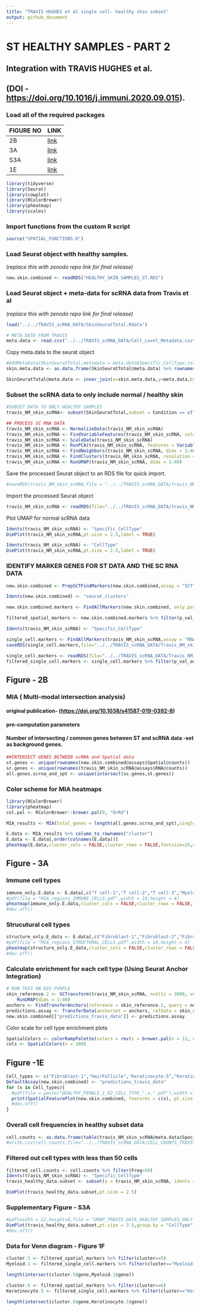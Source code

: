 ```yaml
---
title: "TRAVIS HUGHES et al single cell- healthy skin subset"
output: github_document
---
```


# ST HEALTHY SAMPLES - PART 2

## Integration with TRAVIS HUGHES et al.

## (DOI - <https://doi.org/10.1016/j.immuni.2020.09.015>).

### Load all of the required packages

| FIGURE NO | LINK         |
|-----------|--------------|
| 2B        | [link](#2b)  |
| 3A        | [link](#3a)  |
| S3A       | [link](#s3a) |
| 1E        | [link](#1e)  |

```r
library(tidyverse)
library(Seurat)
library(cowplot)
library(RColorBrewer)
library(pheatmap)
library(scales)
```

### Import functions from the custom R script

```r
source("SPATIAL_FUNCTIONS.R")
```

### Load Seurat object with healthy samples.

(*replace this with zenodo repo link for final release)*

```r
new.skin.combined <- readRDS("HEALTHY_SKIN_SAMPLES_ST.RDS")
```

### Load Seurat object + meta-data for scRNA data from Travis et al

(*replace this with zenodo repo link for final release)*

```r
load("../../TRAVIS_scRNA_DATA/SkinSeuratTotal.Rdata")
```

```r
# META DATA FROM TRAVIS 
meta.data <- read.csv("../../TRAVIS_scRNA_DATA/Cell_Level_Metadata.csv")
```

Copy meta.data to the seurat object

```r
#AddMetaData(SkinSeuratTotal,metadata = meta.data$Specific_CellType,col.name = "Specific_Celltype")
skin.meta.data <- as.data.frame(SkinSeuratTotal@meta.data) %>% rownames_to_column("CellID")

SkinSeuratTotal@meta.data <- inner_join(x=skin.meta.data,y=meta.data,by="CellID") %>% column_to_rownames("CellID")
```

### Subset the scRNA data to only include normal / healthy skin

```r
#SUBSET DATA TO ONLY HEALTHY SAMPLES
travis_NM_skin_scRNA<- subset(SkinSeuratTotal,subset = Condition == c("Normal"))
```

```r
## PROCESS SC RNA DATA
travis_NM_skin_scRNA <- NormalizeData(travis_NM_skin_scRNA)
travis_NM_skin_scRNA <- FindVariableFeatures(travis_NM_skin_scRNA, selection.method = "vst", nfeatures = 2000)
travis_NM_skin_scRNA <- ScaleData(travis_NM_skin_scRNA)
travis_NM_skin_scRNA <- RunPCA(travis_NM_skin_scRNA, features = VariableFeatures(object = travis_NM_skin_scRNA))
travis_NM_skin_scRNA <- FindNeighbors(travis_NM_skin_scRNA, dims = 1:40)
travis_NM_skin_scRNA <- FindClusters(travis_NM_skin_scRNA, resolution = 1)
travis_NM_skin_scRNA <- RunUMAP(travis_NM_skin_scRNA, dims = 1:40)
```

Save the processed Seurat object to an RDS file for quick import.

```r
#saveRDS(travis_NM_skin_scRNA,file = "../../TRAVIS_scRNA_DATA/travis_NM_skin_scRNA.RDS")
```

Import the processed Seurat object

```r
travis_NM_skin_scRNA <- readRDS(file="../../TRAVIS_scRNA_DATA/travis_NM_skin_scRNA.RDS")
```

Plot UMAP for normal scRNA data

```r
Idents(travis_NM_skin_scRNA) <- "Specific_CellType"
DimPlot(travis_NM_skin_scRNA,pt.size = 2.5,label = TRUE)

Idents(travis_NM_skin_scRNA) <- "CellType"
DimPlot(travis_NM_skin_scRNA,pt.size = 2.5,label = TRUE)
```

### IDENTIFY MARKER GENES FOR ST DATA AND THE SC RNA DATA

```r
new.skin.combined <- PrepSCTFindMarkers(new.skin.combined,assay = "SCT")

Idents(new.skin.combined) <- "seurat_clusters"

new.skin.combined.markers <- FindAllMarkers(new.skin.combined, only.pos = TRUE, min.pct = 0.25, logfc.threshold = 0.25,assay = "SCT")

filtered_spatial_markers <- new.skin.combined.markers %>% filter(p_val_adj<=0.05) %>% group_by(cluster) %>% top_n(n =300,wt = avg_log2FC) %>% filter(avg_log2FC>0.25)
```

```r
Idents(travis_NM_skin_scRNA) <- "Specific_CellType"

single_cell.markers <- FindAllMarkers(travis_NM_skin_scRNA,assay = "RNA",logfc.threshold = 0.25)
saveRDS(single_cell.markers,file="../../TRAVIS_scRNA_DATA/Travis_NM_skin_scRNA_markers.RDS")
```

```r
single_cell.markers <- readRDS(file="../../TRAVIS_scRNA_DATA/Travis_NM_skin_scRNA_markers.RDS")
filtered_single_cell.markers <- single_cell.markers %>% filter(p_val_adj<=0.05) %>% group_by(cluster) %>% top_n(n =300,wt = avg_log2FC) %>% filter(avg_log2FC>0.25)
```

## Figure - 2B

### MIA ( Multi-modal intersection analysis)

#### original publication- (<https://doi.org/10.1038/s41587-019-0392-8>)

#### pre-computation parameters

#### Number of intersecting / common genes between ST and scRNA data -set as background genes.

```r
##INTERSECT GENES BETWEEN scRNA and Spatial data
st.genes <- unique(rownames(new.skin.combined@assays$Spatial@counts))
sc.genes <- unique(rownames(travis_NM_skin_scRNA@assays$RNA@counts))
all.genes.scrna_and_spt <- unique(intersect(sc.genes,st.genes))
```

### Color scheme for MIA heatmaps

```r
library(RColorBrewer)
library(pheatmap)
col.pal <- RColorBrewer::brewer.pal(9, "OrRd")
```

<a id="2b">

```r
MIA_results <- MIA(total_genes = length(all.genes.scrna_and_spt),single_cell.markers = filtered_single_cell.markers,spatial.markers = filtered_spatial_markers)

E.data <- MIA_results %>% column_to_rownames("cluster")
E.data <- E.data[,order(colnames(E.data))]
pheatmap(E.data,cluster_cols = FALSE,cluster_rows = FALSE,fontsize=15,color = col.pal)
```

</a>

## Figure - 3A

### Immune cell types

<a id="3a">

```r
immune_only.E.data <- E.data[,c("T cell-1","T cell-2","T cell-3","Myeloid-1","Langerhans","Mast-1","Mast-2")]
#pdf(file = "MIA_regions_IMMUNE_CELLS.pdf",width = 10,height = 4)
pheatmap(immune_only.E.data,cluster_cols = FALSE,cluster_rows = FALSE,fontsize=15,color = col.pal)
#dev.off()
```

</a>

### Strucutural cell types

```r
structure_only.E_data <- E.data[,c("Fibroblast-1","Fibroblast-2","Fibroblast-4","Fibroblast-5","HairFollicle","Keratinocyte-2","Keratinocyte-3","Keratinocyte-5","Keratinocyte-6","Keratinocyte-8","Sebocyte","Venule-1","Venule-2","Venule-3","Venule-4","VSMC-1")]
#pdf(file = "MIA_regions_STRUCTURAL_CELLS.pdf",width = 10,height = 4)
pheatmap(structure_only.E_data,cluster_cols = FALSE,cluster_rows = FALSE,fontsize=15,color = col.pal)
#dev.off()
```

### Calculate enrichment for each cell type (Using Seurat Anchor Integration)

```r
# RUN THIS ON BIG PURPLE 
skin_reference.2 <- SCTransform(travis_NM_skin_scRNA, ncells = 3000, verbose = FALSE) %>% RunPCA(verbose = FALSE) %>% 
    RunUMAP(dims = 1:40)
anchors <- FindTransferAnchors(reference = skin_reference.2, query = new.skin.combined, normalization.method = "SCT")
predictions.assay <- TransferData(anchorset = anchors, refdata = skin_reference.2$Specific_CellType, prediction.assay = TRUE, weight.reduction = new.skin.combined[["pca"]],dims = 1:40)
new.skin.combined[["predictions_travis_data"]] <- predictions.assay
```

Color scale for cell type enrichment plots

```r
SpatialColors <- colorRampPalette(colors = rev(x = brewer.pal(n = 11, name = "Spectral")))
cols <- SpatialColors(n = 100)
```

## Figure -1E

<a id="1e">

```r
Cell_types <- c("Fibroblast-1","HairFollicle","Keratinocyte-5","Keratinocyte-3","Sebocyte","VSMC-1","Melanocyte")
DefaultAssay(new.skin.combined) <- "predictions_travis_data"
for (x in Cell_types){
  #pdf(file = paste("HEALTHY_FEMALE_1_R2_CELL_TYPE_",x,".pdf"),width = 10,height = 15)
  print(SpatialFeaturePlot(new.skin.combined, features = c(x), pt.size.factor = 2.5, ncol = 2, crop = TRUE,images = "HV2.S1.R2") + scale_fill_gradientn(colors=cols,limits = c(0,1.01))) 
  #dev.off()
}
```

</a>

### Overall cell frequencies in healthy subset data

```r
cell.counts <- as.data.frame(table(travis_NM_skin_scRNA@meta.data$Specific_CellType))
#write.csv(cell.counts,file="../../TRAVIS_scRNA_DATA/CELL_COUNTS_TRAVIS_HEALTHY_SKIN_DATA.csv")
```

### Filtered out cell types with less than 50 cells

```r
filtered_cell.counts <- cell.counts %>% filter(Freq>50) 
Idents(travis_NM_skin_scRNA) <- "Specific_CellType"
travis_healthy_data.subset <- subset(x = travis_NM_skin_scRNA, idents = c(filtered_cell.counts$Var1))

DimPlot(travis_healthy_data.subset,pt.size = 2.5)
```

### Supplementary Figure - S3A

<a id="s3a">

```r
#pdf(width = 12,height=8,file = "UMAP_TRAVIS_DATA_HEALTHY_SAMPLES_ONLY.pdf")
DimPlot(travis_healthy_data.subset,pt.size = 3.5,group.by = "CellType")
#dev.off()
```

</a>

### Data for Venn diagram - Figure 1F

```r

cluster.5 <- filtered_spatial_markers %>% filter(cluster==5)
Myeloid.1 <- filtered_single_cell.markers %>% filter(cluster=="Myeloid-1")

length(intersect(cluster.5$gene,Myeloid.1$gene))

cluster.6 <- filtered_spatial_markers %>% filter(cluster==6)
Keratinocyte.5 <- filtered_single_cell.markers %>% filter(cluster=="Keratinocyte-5")

length(intersect(cluster.6$gene,Keratinocyte.5$gene))
```
